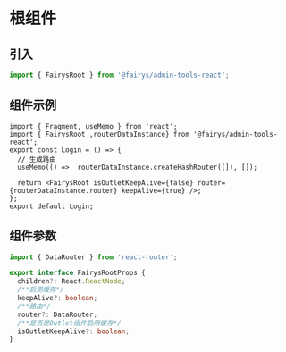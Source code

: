 # 根组件

## 引入

```ts
import { FairysRoot } from '@fairys/admin-tools-react';
```

## 组件示例

```tsx
import { Fragment, useMemo } from 'react';
import { FairysRoot ,routerDataInstance} from '@fairys/admin-tools-react';
export const Login = () => {
  // 生成路由
  useMemo(() =>  routerDataInstance.createHashRouter([]), []);

  return <FairysRoot isOutletKeepAlive={false} router={routerDataInstance.router} keepAlive={true} />;
};
export default Login;
```

## 组件参数

```ts
import { DataRouter } from 'react-router';

export interface FairysRootProps {
  children?: React.ReactNode;
  /**启用缓存*/
  keepAlive?: boolean;
  /**路由*/
  router?: DataRouter;
  /**是否是Outlet组件启用缓存*/
  isOutletKeepAlive?: boolean;
}

```

